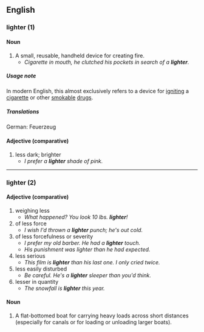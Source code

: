 == English ==
=== lighter (1) ===

==== Noun ====

# A small, reusable, handheld device for creating fire.
#* ''Cigarette in mouth, he clutched his pockets in search of a '''lighter'''.''

===== Usage note =====

In modern English, this almost exclusively refers to a device for [[ignite|igniting]] a [[cigarette]] or other [[smokable]] [[drug|drugs]].

===== Translations =====
German: Feuerzeug

==== Adjective (comparative) ====

# less dark; brighter
#* ''I prefer a '''lighter''' shade of pink.''


-----

=== lighter (2) ===

==== Adjective (comparative) ====

# weighing less
#* ''What happened?  You look 10 lbs. '''lighter'''!''
# of less force
#* ''I wish I'd thrown a '''lighter''' punch; he's out cold.''
# of less forcefulness or severity
#* ''I prefer my old barber.  He had a '''lighter''' touch.''
#* ''His punishment was lighter than he had expected.''
# less serious
#* ''This film is '''lighter''' than his last one.  I only cried twice.''
# less easily disturbed
#* ''Be careful.  He's a '''lighter''' sleeper than you'd think.''
# lesser in quantity
#* ''The snowfall is '''lighter''' this year.''

==== Noun ====

# A flat-bottomed boat for carrying heavy loads across short distances (especially for canals or for loading or unloading larger boats).